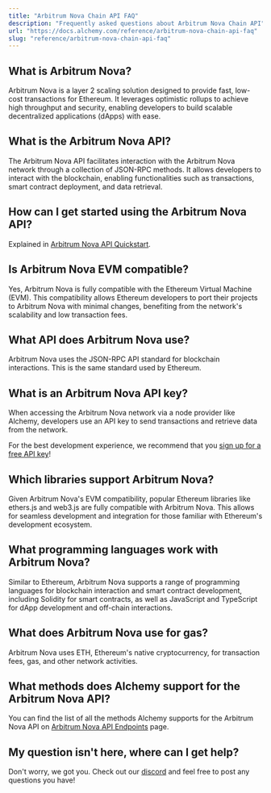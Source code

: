 ```yaml
---
title: "Arbitrum Nova Chain API FAQ"
description: "Frequently asked questions about Arbitrum Nova Chain API"
url: "https://docs.alchemy.com/reference/arbitrum-nova-chain-api-faq"
slug: "reference/arbitrum-nova-chain-api-faq"
---
```



## What is Arbitrum Nova?

Arbitrum Nova is a layer 2 scaling solution designed to provide fast, low-cost transactions for Ethereum. It leverages optimistic rollups to achieve high throughput and security, enabling developers to build scalable decentralized applications (dApps) with ease.

## What is the Arbitrum Nova API?

The Arbitrum Nova API facilitates interaction with the Arbitrum Nova network through a collection of JSON-RPC methods. It allows developers to interact with the blockchain, enabling functionalities such as transactions, smart contract deployment, and data retrieval.

## How can I get started using the Arbitrum Nova API?

Explained in [Arbitrum Nova API Quickstart](/reference/arbitrum-nova-api-quickstart).

## Is Arbitrum Nova EVM compatible?

Yes, Arbitrum Nova is fully compatible with the Ethereum Virtual Machine (EVM). This compatibility allows Ethereum developers to port their projects to Arbitrum Nova with minimal changes, benefiting from the network's scalability and low transaction fees.

## What API does Arbitrum Nova use?

Arbitrum Nova uses the JSON-RPC API standard for blockchain interactions. This is the same standard used by Ethereum.

## What is an Arbitrum Nova API key?

When accessing the Arbitrum Nova network via a node provider like Alchemy, developers use an API key to send transactions and retrieve data from the network.

For the best development experience, we recommend that you [sign up for a free API key](https://dashboard.alchemy.com/signup/)!

## Which libraries support Arbitrum Nova?

Given Arbitrum Nova's EVM compatibility, popular Ethereum libraries like ethers.js and web3.js are fully compatible with Arbitrum Nova. This allows for seamless development and integration for those familiar with Ethereum's development ecosystem.

## What programming languages work with Arbitrum Nova?

Similar to Ethereum, Arbitrum Nova supports a range of programming languages for blockchain interaction and smart contract development, including Solidity for smart contracts, as well as JavaScript and TypeScript for dApp development and off-chain interactions.

## What does Arbitrum Nova use for gas?

Arbitrum Nova uses ETH, Ethereum's native cryptocurrency, for transaction fees, gas, and other network activities.

## What methods does Alchemy support for the Arbitrum Nova API?

You can find the list of all the methods Alchemy supports for the Arbitrum Nova API on [Arbitrum Nova API Endpoints](/reference/arbitrum-nova-api-endpoints) page.

## My question isn't here, where can I get help?

Don't worry, we got you. Check out our [discord](https://alchemy.com/discord) and feel free to post any questions you have!
